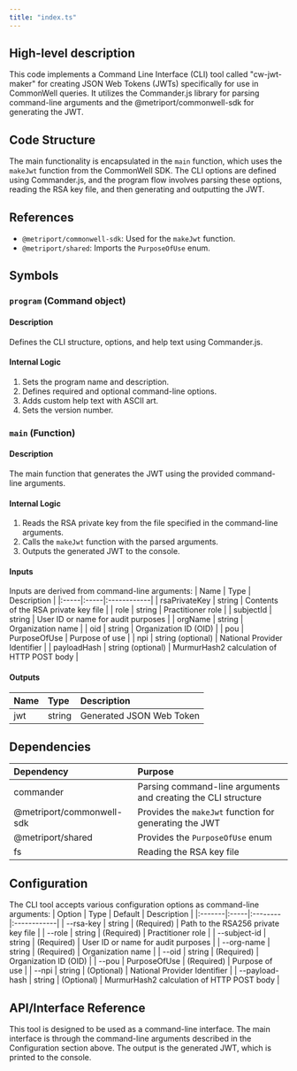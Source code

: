 ```yaml
---
title: "index.ts"
---
```


## High-level description
This code implements a Command Line Interface (CLI) tool called "cw-jwt-maker" for creating JSON Web Tokens (JWTs) specifically for use in CommonWell queries. It utilizes the Commander.js library for parsing command-line arguments and the @metriport/commonwell-sdk for generating the JWT.

## Code Structure
The main functionality is encapsulated in the `main` function, which uses the `makeJwt` function from the CommonWell SDK. The CLI options are defined using Commander.js, and the program flow involves parsing these options, reading the RSA key file, and then generating and outputting the JWT.

## References
- `@metriport/commonwell-sdk`: Used for the `makeJwt` function.
- `@metriport/shared`: Imports the `PurposeOfUse` enum.

## Symbols

### `program` (Command object)
#### Description
Defines the CLI structure, options, and help text using Commander.js.

#### Internal Logic
1. Sets the program name and description.
2. Defines required and optional command-line options.
3. Adds custom help text with ASCII art.
4. Sets the version number.

### `main` (Function)
#### Description
The main function that generates the JWT using the provided command-line arguments.

#### Internal Logic
1. Reads the RSA private key from the file specified in the command-line arguments.
2. Calls the `makeJwt` function with the parsed arguments.
3. Outputs the generated JWT to the console.

#### Inputs
Inputs are derived from command-line arguments:
| Name | Type | Description |
|:-----|:-----|:------------|
| rsaPrivateKey | string | Contents of the RSA private key file |
| role | string | Practitioner role |
| subjectId | string | User ID or name for audit purposes |
| orgName | string | Organization name |
| oid | string | Organization ID (OID) |
| pou | PurposeOfUse | Purpose of use |
| npi | string (optional) | National Provider Identifier |
| payloadHash | string (optional) | MurmurHash2 calculation of HTTP POST body |

#### Outputs
| Name | Type | Description |
|:-----|:-----|:------------|
| jwt | string | Generated JSON Web Token |

## Dependencies
| Dependency | Purpose |
|:-----------|:--------|
| commander | Parsing command-line arguments and creating the CLI structure |
| @metriport/commonwell-sdk | Provides the `makeJwt` function for generating the JWT |
| @metriport/shared | Provides the `PurposeOfUse` enum |
| fs | Reading the RSA key file |

## Configuration
The CLI tool accepts various configuration options as command-line arguments:
| Option | Type | Default | Description |
|:-------|:-----|:--------|:------------|
| --rsa-key | string | (Required) | Path to the RSA256 private key file |
| --role | string | (Required) | Practitioner role |
| --subject-id | string | (Required) | User ID or name for audit purposes |
| --org-name | string | (Required) | Organization name |
| --oid | string | (Required) | Organization ID (OID) |
| --pou | PurposeOfUse | (Required) | Purpose of use |
| --npi | string | (Optional) | National Provider Identifier |
| --payload-hash | string | (Optional) | MurmurHash2 calculation of HTTP POST body |

## API/Interface Reference
This tool is designed to be used as a command-line interface. The main interface is through the command-line arguments described in the Configuration section above. The output is the generated JWT, which is printed to the console.
